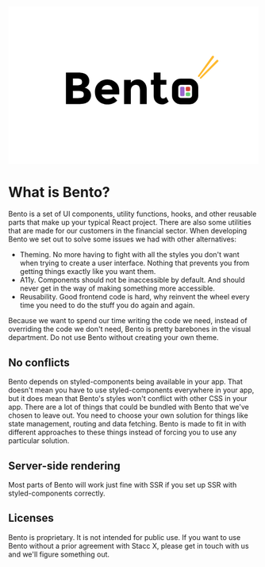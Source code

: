 
<Meta title="Intro|Bento" />

<div style={{ "textAlign": "center" }}>
    <svg width="700" height="441" viewBox="0 0 400 252" fill="none" xmlns="http://www.w3.org/2000/svg">
        <rect width="400" height="252" fill="white"/>
        <path d="M114.224 155.947H92.192V105.619H111.776C115.184 105.619 118.112 106.027 120.56 106.843C123.056 107.659 124.928 108.763 126.176 110.155C128.432 112.747 129.56 115.675 129.56 118.939C129.56 122.875 128.288 125.803 125.744 127.723C124.88 128.395 124.28 128.827 123.944 129.019C123.608 129.163 123.008 129.427 122.144 129.811C125.264 130.483 127.736 131.899 129.56 134.059C131.432 136.171 132.368 138.811 132.368 141.979C132.368 145.483 131.168 148.579 128.768 151.267C125.984 154.387 121.136 155.947 114.224 155.947ZM103.424 125.995H108.752C111.872 125.995 114.176 125.659 115.664 124.987C117.2 124.315 117.968 122.875 117.968 120.667C117.968 118.411 117.272 116.923 115.88 116.203C114.488 115.483 112.136 115.123 108.824 115.123H103.424V125.995ZM103.424 146.443H111.128C114.344 146.443 116.744 146.059 118.328 145.291C119.96 144.475 120.776 142.915 120.776 140.611C120.776 138.259 119.912 136.723 118.184 136.003C116.504 135.235 113.792 134.851 110.048 134.851H103.424V146.443ZM174.305 150.331C169.937 154.459 164.801 156.523 158.897 156.523C153.041 156.523 148.193 154.723 144.353 151.123C140.513 147.475 138.593 142.603 138.593 136.507C138.593 130.411 140.537 125.563 144.425 121.963C148.361 118.363 152.993 116.563 158.321 116.563C163.649 116.563 168.161 118.171 171.857 121.387C175.601 124.603 177.473 129.019 177.473 134.635V140.395H149.249C149.585 142.507 150.689 144.235 152.561 145.579C154.433 146.923 156.545 147.595 158.897 147.595C162.689 147.595 165.809 146.323 168.257 143.779L174.305 150.331ZM166.529 132.691C166.289 130.387 165.425 128.611 163.937 127.363C162.449 126.115 160.625 125.491 158.465 125.491C156.353 125.491 154.409 126.139 152.633 127.435C150.857 128.731 149.825 130.483 149.537 132.691H166.529ZM196.06 134.347V155.947H185.26V117.211H196.06V121.531C199.324 118.219 202.996 116.563 207.076 116.563C211.156 116.563 214.564 118.003 217.3 120.883C220.084 123.763 221.476 127.603 221.476 132.403V155.947H210.676V134.059C210.676 128.107 208.492 125.131 204.124 125.131C201.964 125.131 200.068 125.923 198.436 127.507C196.852 129.043 196.06 131.323 196.06 134.347ZM243.57 124.987V142.339C243.57 143.827 243.954 145.003 244.722 145.867C245.49 146.683 246.402 147.091 247.458 147.091C249.474 147.091 251.178 146.179 252.57 144.355L256.602 151.915C253.242 154.987 249.69 156.523 245.946 156.523C242.25 156.523 239.106 155.299 236.514 152.851C233.97 150.403 232.698 147.067 232.698 142.843V124.987H228.162V117.211H232.698V105.619H243.57V117.211H252.93V124.987H243.57Z" fill="black"/>
        <path d="M326.003 79.4409C326.573 78.6475 327.68 78.4711 328.467 79.0483V79.0483C329.257 79.6267 329.421 80.7387 328.832 81.5203L305.849 112.037C305.417 112.61 304.604 112.73 304.024 112.306V112.306C303.444 111.88 303.314 111.066 303.734 110.481L326.003 79.4409Z" fill="#FFBA30"/>
        <path d="M333.233 85.7043C333.908 84.9989 335.029 84.9802 335.728 85.6626V85.6626C336.428 86.3464 336.433 87.4704 335.741 88.1613L308.689 115.137C308.18 115.644 307.358 115.648 306.844 115.146V115.146C306.33 114.643 306.316 113.819 306.814 113.299L333.233 85.7043Z" fill="#FFBA30"/>
        <rect x="267" y="120.297" width="32" height="31" rx="9" stroke="black" stroke-width="10" stroke-linecap="round" stroke-linejoin="round"/>
        <rect x="275" y="128.297" width="7" height="15" rx="2" fill="#9A66CD"/>
        <rect x="284" y="128.297" width="7" height="7" rx="2" fill="#D44235"/>
        <rect x="284" y="137.297" width="7" height="6" rx="2" fill="#66CD73"/>
    </svg>
</div>

# What is Bento?
Bento is a set of UI components, utility functions, hooks, and other reusable parts that make up your typical React project. There are also some utilities that are made for our customers in the financial sector. When developing Bento we set out to solve some issues we had with other alternatives:
- Theming. No more having to fight with all the styles you don't want when trying to create a user interface. Nothing that prevents you from getting things exactly like you want them.
- A11y. Components should not be inaccessible by default. And should never get in the way of making something more accessible.
- Reusability. Good frontend code is hard, why reinvent the wheel every time you need to do the stuff you do again and again.

Because we want to spend our time writing the code we need, instead of overriding the code we don't need, Bento is pretty barebones in the visual department. Do not use Bento without creating your own theme.

## No conflicts
Bento depends on styled-components being available in your app. That doesn't mean you have to use styled-components everywhere in your app, but it does mean that Bento's styles won't conflict with other CSS in your app. There are a lot of things that could be bundled with Bento that we've chosen to leave out. You need to choose your own solution for things like state management, routing and data fetching. Bento is made to fit in with different approaches to these things instead of forcing you to use any particular solution.

## Server-side rendering
Most parts of Bento will work just fine with SSR if you set up SSR with styled-components correctly. 

## Licenses
Bento is proprietary. It is not intended for public use. If you want to use Bento without a prior agreement with Stacc X, please get in touch with us and we'll figure something out.